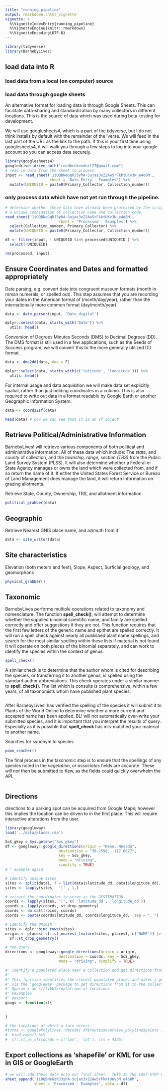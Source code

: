 ```yaml
---
title: "running_pipeline"
output: rmarkdown::html_vignette
vignette: >
  %\VignetteIndexEntry{running_pipeline}
  %\VignetteEngine{knitr::rmarkdown}
  %\VignetteEncoding{UTF-8}
---
```


```r
library(tidyverse)
library(BarnebyLives)
```


## load data into R

### load data from a local (on computer) source

### load data through google sheets

An alternative format for loading data is through Google Sheets. 
This can facilitate data-sharing and standardization by many collectors in different locations. 
This is the source of data which was used during beta-testing for development. 

We will use googlesheets4, which is a part of the tidyverse, but I do not think installs by default with the remainder of the 'verse. 
We will feed in the last part of the URL as the link to the path. 
If this is your first time using googlesheets4, it will walk you through a few steps to log into your google account so you can access data securely. 


```r

library(googlesheets4)
googledrive::drive_auth("reedbenkendorf27@gmail.com")
# read in data from the sheet to process
input <- read_sheet('1iOQBNeGqRJ3yhA-Sujas3xZ2Aw5rFkktUKv3N_e4o8M', 
                    sheet = 'Data Entry - Examples') %>% 
  mutate(UNIQUEID = paste0(Primary_Collector, Collection_number))

```


### only process data which have not yet run through the pipeline. 

```r

# determine whether these data have already been processed by the script, using
# a unique combination of collection name and collection code. 
read_sheet('1iOQBNeGqRJ3yhA-Sujas3xZ2Aw5rFkktUKv3N_e4o8M',
                        sheet = 'Processed - Examples') %>% 
  select(Collection_number, Primary_Collector) %>% 
  mutate(UNIQUEID = paste0(Primary_Collector, Collection_number))

df <- filter(input, ! UNIQUEID %in% processed$UNIQUEID ) %>% 
  select(-UNIQUEID)

rm(processed, input)
```


## Ensure Coordinates and Dates and formatted appropriately

Date parsing, e.g. convert date into congruent museum formats (month in roman numerals, or spelled out).
This step assumes that you are recording your dates in the American format of (month/day/year), rather than the internationally more common format (day/month/year).

```r
data <- date_parser(input, 'Date_digital')

dplyr::select(data, starts_with('Date')) %>% 
  utils::head()
```

Conversion of Degrees Minutes Seconds (DMS) to Decimal Degrees (DD). 
The DMS format is still used in a few applications, such as the Seeds of Success program, we will convert this to the more generally utilized DD format. 

```r
data <- dms2dd(data, dms = F)

dplyr::select(data, starts_with(c('latitude', 'longitude'))) %>% 
  utils::head()
```

For internal usage and data acquisition we will make data set explicitly spatial, rather than just holding coordinates in a column. 
This is also required to write out data in a format readable by Google Earth or another Geographic Information System. 

```r

data <- coords2sf(data)

head(data) # now we can see that it is an sf object
```


## Retrieve Political/Administrative Information

BarnebyLives! will retrieve various components of both political and administrative information. All of these data which include: The *state*, and *county* of collection, and the *township, range, section (TRS)* from the Public Land Survey System (PLSS). 
It will also determine whether a Federal or State Agency manages or owns the land which were collected from, and if so return the name of it. 
If either the United States Forest Service or Bureau of Land Management does manage the land, it will return information on grazing allotments.

Retrieve State, County, Ownership, TRS, and allotment information
```r
political_grabber(data)
```

## Geographic

Retrieve Nearest GNIS place name, and azimuth from it
```r
data <- site_writer(data)
```

## Site characteristics

Elevation (both meters and feet), Slope, Aspect, Surficial geology, and geomorphons

```r

physical_grabber()

```


## Taxonomic

BarnebyLives performs multiple operations related to taxonomy and nomenclature. The function **spell_check()**, will attempt to determine whether the supplied binomial scientific name, and family are spelled correctly and offer suggestions if they are not. 
This function requires that the first few letters of the generic name and epithet are spelled correctly. It will run a spell check against nearly all published plant name spellings, and search for the most similar spelling within these lists if material is not found. 
It will operate on both pieces of the binomial separately, and can work to identify the species within the context of genus. 

```r
spell_check()
```

A similar check is to determine that the author whom is cited for describing the species, or transferring it to another genus, is spelled using the standard author abbreviations.
This check operates under a similar manner to **spell_check()**.
The list which is consults *is* comprehensive, within a few years, of all taxonomists whom have published plant species. 

```r

```

After BarnebyLives! has verified the spelling of the species it will submit it to Plants of the World Online to determine whether a more current and accepted name has been applied. 
BL! will not automatically over-write your submitted species, and it is important that you interpret the results of query.
Especially as it is possible that **spell_check** has mis-matched your material to another name. 

Searches for synonym to species
```r
powo_seacher()
```

The final process in the taxonomic step is to ensure that the spellings of any species noted in the *vegetation*, or *associates* fields are accurate. These *will not* then be submitted to Kew, as the fields could quickly overwhelm the API. 

```r

```

## Directions

directions to a parking spot can be acquired from Google Maps; however this implies the location can be driven to in the first place. 
This will require interactive alterations from the user.

```r
library(googleway)
load('../data/places.rda')

SoS_gkey = Sys.getenv("Sos_gkey")
df <- googleway::google_directions(origin = "Reno, Nevada",
                        destination = "39.2558, -117.6827",
                        key = SoS_gkey,
                        mode = "driving",
                        simplify = TRUE)
# ^ example again.

# identify unique sites
sites <- split(data1, f = list(data1$latitude_dd, data1$longitude_dd), drop=TRUE)
sites <- lapply(sites,  '[' , 1,)

# extract the coordinates to serve as the DESTINATION 
coords <- lapply(sites, '[', c( 'latitude_dd', 'longitude_dd')) 
coords <- lapply(coords, st_drop_geometry) 
coords <- do.call(rbind, coords) 
coords <- paste(coords$latitude_dd, coords$longitude_dd,  sep = ", ") 

# identify the ORIGIN
sites <- dplr::bind_rows(sites)
origin <- places[ sf::st_nearest_feature(sites, places), c('NAME')] |>
  sf::st_drop_geometry()

# run query
directions <- googleway::google_directions(origin = origin,
                        destination = coords, key = SoS_gkey,
                        mode = "driving", simplify = TRUE)

#' identify a populated place near a collection and get directions from there
#' 
#' This function identifies the closest populated place, and makes a google API call
#' via the 'googleway' package to get directions from it to the collection site.
#' @param x an sf/tibble/dataframe of locations 
#' @examples
#' @export
googs <- function(x){
  
  
}

# the locations at which a turn occurs
#turns <- googlePolylines::decode( df$routes$overview_polyline$points ) %>% 
#  bind_rows() %>% 
#  sf::st_as_sf(coords = c('lon', 'lat'), crs = 4326)

```


## Export collections as 'shapefile' or KML for use in GIS or GoogleEarth

```r

# we will add these data onto our final sheet.  THIS IS THE LAST STEP OF THIS TUTORIAL
sheet_append('1iOQBNeGqRJ3yhA-Sujas3xZ2Aw5rFkktUKv3N_e4o8M', 
             sheet = 'Processed - Examples', data = df) 

```


